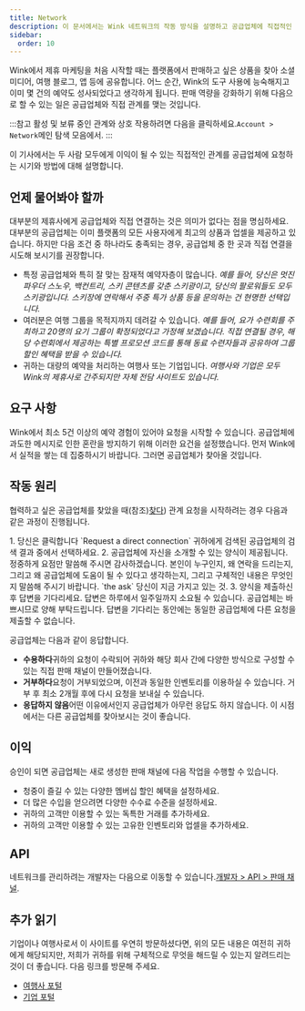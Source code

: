```yaml
---
title: Network
description: 이 문서에서는 Wink 네트워크의 작동 방식을 설명하고 공급업체에 직접적인 관계를 요청하는 방법을 보여줍니다.
sidebar:
  order: 10
---
```


Wink에서 제휴 마케팅을 처음 시작할 때는 플랫폼에서 판매하고 싶은 상품을 찾아 소셜 미디어, 여행 블로그, 앱 등에 공유합니다.
어느 순간, Wink의 도구 사용에 능숙해지고 이미 몇 건의 예약도 성사되었다고 생각하게 됩니다.
판매 역량을 강화하기 위해 다음으로 할 수 있는 일은 공급업체와 직접 관계를 맺는 것입니다.

:::참고
활성 및 보류 중인 관계와 상호 작용하려면 다음을 클릭하세요.`Account > Network`메인 탐색 모음에서.
:::

이 기사에서는 두 사람 모두에게 이익이 될 수 있는 직접적인 관계를 공급업체에 요청하는 시기와 방법에 대해 설명합니다.

## 언제 물어봐야 할까

대부분의 제휴사에게 공급업체와 직접 연결하는 것은 의미가 없다는 점을 명심하세요. 대부분의 공급업체는 이미 플랫폼의 모든 사용자에게 최고의 상품과 업셀을 제공하고 있습니다.
하지만 다음 조건 중 하나라도 충족되는 경우, 공급업체 중 한 곳과 직접 연결을 시도해 보시기를 권장합니다.

* 특정 공급업체와 특히 잘 맞는 잠재적 예약자층이 많습니다.
  *예를 들어, 당신은 멋진 파우더 스노우, 백컨트리, 스키 콘텐츠를 갖춘 스키광이고, 당신의 팔로워들도 모두 스키광입니다. 스키장에 연락해서 주중 특가 상품 등을 문의하는 건 현명한 선택입니다.*
* 여러분은 여행 그룹을 목적지까지 데려갈 수 있습니다.
  *예를 들어, 요가 수련회를 주최하고 20명의 요기 그룹이 확정되었다고 가정해 보겠습니다. 직접 연결될 경우, 해당 수련회에서 제공하는 특별 프로모션 코드를 통해 동료 수련자들과 공유하여 그룹 할인 혜택을 받을 수 있습니다.*
* 귀하는 대량의 예약을 처리하는 여행사 또는 기업입니다.
  *여행사와 기업은 모두 Wink의 제휴사로 간주되지만 자체 전담 사이트도 있습니다.*

## 요구 사항

Wink에서 최소 5건 이상의 예약 경험이 있어야 요청을 시작할 수 있습니다.
공급업체에 과도한 메시지로 인한 혼란을 방지하기 위해 이러한 요건을 설정했습니다. 먼저 Wink에서 실적을 쌓는 데 집중하시기 바랍니다. 그러면 공급업체가 찾아올 것입니다.

## 작동 원리

협력하고 싶은 공급업체를 찾았을 때(참조)[찾다](/studio/search/)) 관계 요청을 시작하려는 경우 다음과 같은 과정이 진행됩니다.

<Steps>
  1. 당신은 클릭합니다 `Request a direct connection` 귀하에게 검색된 공급업체의 검색 결과 중에서 선택하세요.
  2. 공급업체에 자신을 소개할 수 있는 양식이 제공됩니다. 정중하게 요점만 말씀해 주시면 감사하겠습니다. 본인이 누구인지, 왜 연락을 드리는지, 그리고 왜 공급업체에 도움이 될 수 있다고 생각하는지, 그리고 구체적인 내용은 무엇인지 말씀해 주시기 바랍니다. `the ask` 당신이 지금 가지고 있는 것.
  3. 양식을 제출하신 후 답변을 기다리세요. 답변은 하루에서 일주일까지 소요될 수 있습니다. 공급업체는 바쁘시므로 양해 부탁드립니다. 답변을 기다리는 동안에는 동일한 공급업체에 다른 요청을 제출할 수 없습니다.
</Steps>


공급업체는 다음과 같이 응답합니다.

* **수용하다**귀하의 요청이 수락되어 귀하와 해당 회사 간에 다양한 방식으로 구성할 수 있는 직접 판매 채널이 만들어졌습니다.
* **거부하다**요청이 거부되었으며, 이전과 동일한 인벤토리를 이용하실 수 있습니다. 거부 후 최소 2개월 후에 다시 요청을 보내실 수 있습니다.
* **응답하지 않음**어떤 이유에서인지 공급업체가 아무런 응답도 하지 않습니다. 이 시점에서는 다른 공급업체를 찾아보시는 것이 좋습니다.

## 이익

승인이 되면 공급업체는 새로 생성한 판매 채널에 다음 작업을 수행할 수 있습니다.

* 청중이 즐길 수 있는 다양한 멤버십 할인 혜택을 설정하세요.
* 더 많은 수입을 얻으려면 다양한 수수료 수준을 설정하세요.
* 귀하의 고객만 이용할 수 있는 독특한 거래를 추가하세요.
* 귀하의 고객만 이용할 수 있는 고유한 인벤토리와 업셀을 추가하세요.

## API

네트워크를 관리하려는 개발자는 다음으로 이동할 수 있습니다.[개발자 > API > 판매 채널](/developers/apis/#sales-channel-api).

## 추가 읽기

기업이나 여행사로서 이 사이트를 우연히 방문하셨다면, 위의 모든 내용은 여전히 귀하에게 해당되지만, 저희가 귀하를 위해 구체적으로 무엇을 해드릴 수 있는지 알려드리는 것이 더 좋습니다. 다음 링크를 방문해 주세요.

* [여행사 포털](/travel-agent/what-is-agent/)
* [기업 포털](/corporate/what-is-group/)

